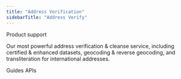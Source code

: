 ```yaml
---
title: "Address Verification"
sidebarTitle: "Address Verify"
---
```


Product support

Our most powerful address verification & cleanse service, including certified &
enhanced datasets, geocoding & reverse geocoding, and transliteration for
international addresses.

<CardGroup>
  <Card href="https://support.loqate.com/">Guides</Card>
  <Card href="/apis/address-verify/">APIs</Card>
</CardGroup>
